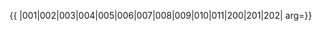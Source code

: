 {{ {{{1|PRC admin/showlist}}}
|001|002|003|004|005|006|007|008|009|010|011|200|201|202|
arg={{{arg|}}}}}
